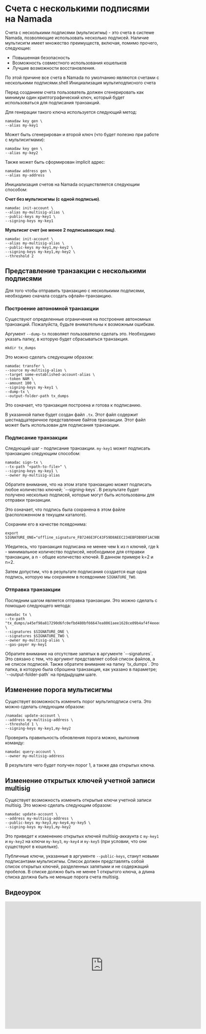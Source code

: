 
# Счета с несколькими подписями на Namada

Счета с несколькими подписями (мультисигмы) - это счета в системе Namada, позволяющие использовать несколько подписей. Наличие мультисигм имеет множество преимуществ, включая, помимо прочего, следующие:

- Повышенная безопасность
- Возможность совместного использования кошельков
- Лучшие возможности восстановления.

По этой причине все счета в Namada по умолчанию являются счетами с несколькими подписями.shell Инициализация мультиподписного счета

Перед созданием счета пользователь должен сгенерировать как минимум один криптографический ключ, который будет использоваться для подписания транзакций.

Для генерации такого ключа используется следующий метод:

```shell
namadaw key gen \
--alias my-key1
```

Может быть сгенерирован и второй ключ (что будет полезно при работе с мультисигмами):

```shell
namadaw key gen \
--alias my-key2
```

Также может быть сформирован implicit адрес:

```shell
namadaw address gen \
--alias my-address
```

Инициализация счетов на Namada осуществляется следующим способом:

**Счет без мультисигмы (с одной подписью)**.

```shell
namadac init-account \
--alias my-multisig-alias \
--public-keys my-key1 \
--signing-keys my-key1
```

**Мультисиг счет (не менее 2 подписывающих лиц)**.

```shell
namadac init-account \
--alias my-multisig-alias \
--public-keys my-key1,my-key2 \
--signing-keys my-key1,my-key2 \
--threshold 2
```

## Представление транзакции с несколькими подписями

Для того чтобы отправить транзакцию с несколькими подписями, необходимо сначала создать офлайн-транзакцию.

### Построение автономной транзакции

<Callout type="warning">
Существуют определенные ограничения на построение автономных транзакций. Пожалуйста, будьте внимательны к возможным ошибкам.
</Callout>

Аргумент `--dump-tx` позволяет пользователю сделать это. Необходимо указать папку, в которую будет сбрасываться транзакция.

```shell
mkdir tx_dumps
```

Это можно сделать следующим образом:

```shell
namadac transfer \
--source my-multisig-alias \
--target some-established-account-alias \
--token NAM \
--amount 100 \
--signing-keys my-key1 \
--dump-tx \
--output-folder-path tx_dumps
```

Это означает, что транзакция построена и готова к подписанию.

В указанной папке будет создан файл `.tx`. Этот файл содержит шестнадцатеричное представление байтов транзакции. Этот файл может быть использован для подписания транзакции.

### Подписание транзакции

Следующий шаг - подписание транзакции. `my-key1` может подписать транзакцию следующим способом:

```shell
namadac sign-tx \
--tx-path "<path-to-file>" \
--signing-keys my-key1 \
--owner my-multisig-alias
```

<Callout type="info">
Обратите внимание, что на этом этапе транзакцию может подписать любое количество ключей; `--signing-keys`.
 В результате будет получено несколько подписей, которые могут быть использованы для отправки транзакции.
</Callout>

Это означает, что подпись была сохранена в этом файле (расположенном в текущем каталоге).

Сохраним его в качестве псевдонима:


```shell
export SIGNATURE_ONE="offline_signature_FB7246E3FC43F59D8AEEC234EBFDB9DF1AC9BB7B14E536D05A7E2617CA41D4CD_0.tx"
```

Убедитесь, что транзакция подписана не менее чем k из n ключей, где k - минимальное количество подписей, необходимое для отправки транзакции, а n - общее количество ключей. В данном примере k=2 и n=2.

Затем допустим, что в результате подписания создается еще одна подпись, которую мы сохраняем в псевдониме `SIGNATURE_TWO`.

### Отправка транзакции

Последним шагом является отправка транзакции. Это можно сделать с помощью следующего метода:

```shell
namadac tx \
--tx-path "tx_dumps/a45ef98a817290d6fc0efbd480bf66647ea8061aee1628ce09b4af4f4eeed1c2.tx" \
--signatures $SIGNATURE_ONE \
--signatures $SIGNATURE_TWO \
--owner my-multisig-alias \
--gas-payer my-key1
```


<Callout type="info">
Обратите внимание на отсутствие запятых в аргументе `--signatures`. Это связано с тем, что аргумент представляет собой список файлов, а не список подписей.
 Также обратите внимание на папку `tx_dumps`. Это папка, в которую была сброшена транзакция, как указано в параметре; `--output-folder-path` на предыдущем шаге.
</Callout> 

## Изменение порога мультисигмы
Существует возможность изменить порог мультиподписи счета. Это можно сделать следующим образом:
```shell
/namadac update-account \
--address my-multisig-address \
--threshold 1 \
--signing-keys my-key1,my-key2
```

Проверить правильность обновления порога можно, выполнив команду:
```shell
namadac query-account \
--owner my-multisig-address
```

В результате чего будет получен порог 1, а также два открытых ключа.

## Изменение открытых ключей учетной записи multisig

Существует возможность изменить открытые ключи учетной записи multisig. Это можно сделать следующим образом:
```shell
namadac update-account \
--address my-multisig-address \
--public-keys my-key3,my-key4,my-key5 \
--signing-keys my-key1,my-key2
```

Это приведет к изменению открытых ключей multisig-аккаунта с `my-key1` и `my-key2` на ключи `my-key3`, `my-key4` и `my-key5` (при условии, что они существуют в кошельке).

Публичные ключи, указанные в аргументе `--public-keys`, станут новыми подписантами мультисигмы. Список должен представлять собой список открытых ключей, разделенных запятыми и не содержащий пробелов. В списке должно быть не менее 1 открытого ключа, а длина списка должна быть не меньше порога счета multisig.

## Видеоурок


<iframe src="https://player.vimeo.com/video/873749851?h=ee68c142e2&title=0&byline=0&portrait=0" width="640" height="416" frameborder="0" allow="autoplay; fullscreen; picture-in-picture" allowfullscreen></iframe>
